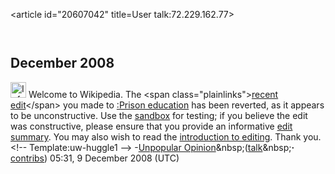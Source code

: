 <article id="20607042" title=User talk:72.229.162.77>
	<talkpage id="20607042" title="User talk:72.229.162.77">

== December 2008 ==

[[Image:Information.png|25px]] Welcome to Wikipedia. The &lt;span class=&quot;plainlinks&quot;&gt;[http://en.wikipedia.org/wiki/Prison+education?diff=256780056 recent edit]&lt;/span&gt; you made to [[:Prison education]] has been reverted, as it appears to be unconstructive. Use the [[Wikipedia:Sandbox|sandbox]] for testing; if you believe the edit was constructive, please ensure that you provide an informative [[Help:Edit summary|edit summary]]. You may also wish to read the [[Wikipedia:Introduction|introduction to editing]]. Thank you. &lt;!-- Template:uw-huggle1 --&gt; -[[::User:Unpopular Opinion|Unpopular Opinion]]&amp;nbsp;([[::User talk:Unpopular Opinion|talk]]&amp;nbsp;'''·''' [[::Special:Contributions/Unpopular Opinion|contribs]]) 05:31, 9 December 2008 (UTC)
	</talkpage>
</article>